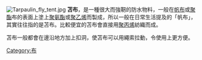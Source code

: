 {{expand|time=2015-02-12T18:36:50+00:00}}
{{unreferenced|time=2015-02-12T18:36:50+00:00}}
[[File:Tarpaulin_fly_tent.jpg|thumb]]
'''苫布'''，是一種很大而強靭的防水物料，一般在[[帆布|帆布]]或[[聚酯|聚酯]]布的表面上塗上[[聚氨酯|聚氨酯]]或[[聚乙烯|聚乙烯]]而製成，所以一般在日常生活提及的「帆布」，其實往往指的是苫布。比較便宜的苫布會直接用[[聚丙烯|聚丙烯]]紡織而成。

苫布一般都會在邊沿地方加上扣洞，使苫布可以用繩索拉動，令使用上更方便。

[[Category:布|Category:布]]